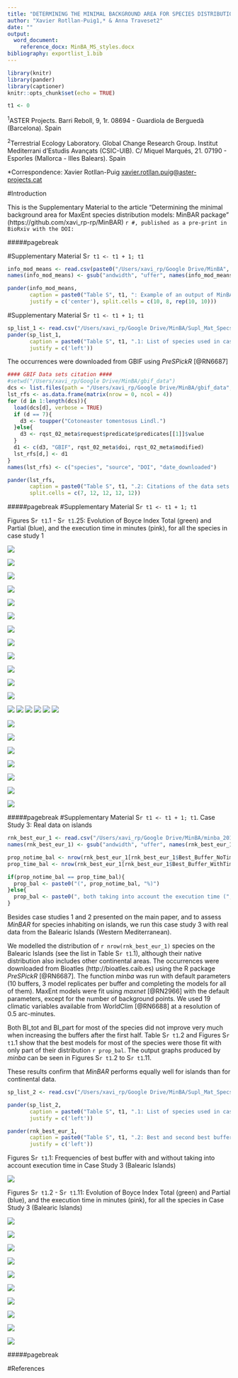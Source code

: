 ```yaml
---
title: "DETERMINING THE MINIMAL BACKGROUND AREA FOR SPECIES DISTRIBUTION MODELS: MinBAR PACKAGE. SUPPLEMENTARY MATERIAL"
author: "Xavier Rotllan-Puig1,* & Anna Traveset2"
date: ""
output: 
  word_document:
    reference_docx: MinBA_MS_styles.docx
bibliography: exportlist_1.bib
---
```


```r
library(knitr)
library(pander)
library(captioner)
knitr::opts_chunk$set(echo = TRUE)
```
```r
t1 <- 0
```


^1^ASTER Projects. Barri Reboll, 9, 1r. 08694 - Guardiola de Berguedà (Barcelona). Spain

^2^Terrestrial Ecology Laboratory. Global Change Research Group. Institut Mediterrani d’Estudis Avançats (CSIC-UIB). C/ Miquel Marqués, 21. 07190 - Esporles (Mallorca - Illes Balears). Spain

*Correspondence: Xavier Rotllan-Puig <xavier.rotllan.puig@aster-projects.cat>



#Introduction

This is the Supplementary Material to the article “Determining the minimal background area for MaxEnt species distribution models: MinBAR package” (https://github.com/xavi_rp-rp/MinBAR) `r #, published as a pre-print in BioRxiv with the DOI: `

#####pagebreak

#Supplementary Material S`r t1 <- t1 + 1; t1`

```r
info_mod_means <- read.csv(paste0("/Users/xavi_rp/Google Drive/MinBA", "/minba_20190622_maxnet/results_pru_spi/info_mod_means_pru_spi.csv"), header = TRUE)
names(info_mod_means) <- gsub("andwidth", "uffer", names(info_mod_means))

pander(info_mod_means,
       caption = paste0("Table S", t1, ": Example of an output of MinBAR. Buffer in km."),
       justify = c('center'), split.cells = c(10, 8, rep(10, 10)))
```

\newline 
\newline 


#Supplementary Material S`r t1 <- t1 + 1; t1`

```r

sp_list_1 <- read.csv("/Users/xavi_rp/Google Drive/MinBA/Supl_Mat_Specs.csv", header = TRUE, sep = ";")[, 1:2]
pander(sp_list_1,
       caption = paste0("Table S", t1, ".1: List of species used in case study 1"),
       justify = c('left'))
```

The occurrences were downloaded from GBIF using *PreSPickR* [@RN6687]

\newline 
\newline 
\newline 

```r
#### GBIF Data sets citation ####
#setwd("/Users/xavi_rp/Google Drive/MinBA/gbif_data")
dcs <- list.files(path = "/Users/xavi_rp/Google Drive/MinBA/gbif_data", pattern = "*.RData$", full.names = TRUE)
lst_rfs <- as.data.frame(matrix(nrow = 0, ncol = 4))
for (d in 1:length(dcs)){
  load(dcs[d], verbose = TRUE)
  if (d == 7){
    d3 <- toupper("Cotoneaster tomentosus Lindl.")
  }else{
    d3 <- rqst_02_meta$request$predicate$predicates[[1]]$value
  }
  d1 <- c(d3, "GBIF", rqst_02_meta$doi, rqst_02_meta$modified)
  lst_rfs[d,] <- d1
}
names(lst_rfs) <- c("species", "source", "DOI", "date_downloaded")
```

```r
pander(lst_rfs, 
       caption = paste0("Table S", t1, ".2: Citations of the data sets downloaded from GBIF and used in case study 1"),
       split.cells = c(7, 12, 12, 12, 12))
```



#####pagebreak
#Supplementary Material S`r t1 <- t1 + 1; t1`

Figures S`r t1`.1 - S`r t1`.25: Evolution of Boyce Index Total (green) and Partial (blue), and the execution time in minutes (pink), for all the species in case study 1

![](/Users/xavi_rp/Google Drive/MinBA/minba_20190622_maxnet/results_pin_syl/boyce_buffer_pin_syl_part_tot.png)

![](/Users/xavi_rp/Google Drive/MinBA/minba_20190622_maxnet/results_que_ile/boyce_buffer_que_ile_part_tot.png)

![](/Users/xavi_rp/Google Drive/MinBA/minba_20190622_maxnet/results_fag_syl/boyce_buffer_fag_syl_part_tot.png)

![](/Users/xavi_rp/Google Drive/MinBA/minba_20190622_maxnet/results_fra_exc/boyce_buffer_fra_exc_part_tot.png)

![](/Users/xavi_rp/Google Drive/MinBA/minba_20190622_maxnet/results_que_pet/boyce_buffer_que_pet_part_tot.png)

![](/Users/xavi_rp/Google Drive/MinBA/minba_20190622_maxnet/results_que_rob/boyce_buffer_que_rob_part_tot.png)

![](/Users/xavi_rp/Google Drive/MinBA/minba_20190622_maxnet/results_que_pyr/boyce_buffer_que_pyr_part_tot.png)

![](/Users/xavi_rp/Google Drive/MinBA/minba_20190622_maxnet/results_que_sub/boyce_buffer_que_sub_part_tot.png)

![](/Users/xavi_rp/Google Drive/MinBA/minba_20190622_maxnet/results_abi_alb/boyce_buffer_abi_alb_part_tot.png)

![](/Users/xavi_rp/Google Drive/MinBA/minba_20190622_maxnet/results_ace_pla/boyce_buffer_ace_pla_part_tot.png)

![](/Users/xavi_rp/Google Drive/MinBA/minba_20190622_maxnet/results_aln_glu/boyce_buffer_aln_glu_part_tot.png)

![](/Users/xavi_rp/Google Drive/MinBA/minba_20190622_maxnet/results_jun_oxy/boyce_buffer_jun_oxy_part_tot.png)

![](/Users/xavi_rp/Google Drive/MinBA/minba_20190622_maxnet/results_arb_une/boyce_buffer_arb_une_part_tot.png)
![](/Users/xavi_rp/Google Drive/MinBA/minba_20190622_maxnet/results_cra_mon/boyce_buffer_cra_mon_part_tot.png)
![](/Users/xavi_rp/Google Drive/MinBA/minba_20190622_maxnet/results_pru_spi/boyce_buffer_pru_spi_part_tot.png)
![](/Users/xavi_rp/Google Drive/MinBA/minba_20190622_maxnet/results_bux_sem/boyce_buffer_bux_sem_part_tot.png)
![](/Users/xavi_rp/Google Drive/MinBA/minba_20190622_maxnet/results_cot_tom/boyce_buffer_cot_tom_part_tot.png)
![](/Users/xavi_rp/Google Drive/MinBA/minba_20190622_maxnet/results_vio_mir/boyce_buffer_vio_mir_part_tot.png)

![](/Users/xavi_rp/Google Drive/MinBA/minba_20190622_maxnet/results_dip_eru/boyce_buffer_dip_eru_part_tot.png)

![](/Users/xavi_rp/Google Drive/MinBA/minba_20190622_maxnet/results_cen_alb/boyce_buffer_cen_alb_part_tot.png)

![](/Users/xavi_rp/Google Drive/MinBA/minba_20190622_maxnet/results_ger_luc/boyce_buffer_ger_luc_part_tot.png)

![](/Users/xavi_rp/Google Drive/MinBA/minba_20190622_maxnet/results_lin_alp/boyce_buffer_lin_alp_part_tot.png)

![](/Users/xavi_rp/Google Drive/MinBA/minba_20190622_maxnet/results_pis_ter/boyce_buffer_pis_ter_part_tot.png)

![](/Users/xavi_rp/Google Drive/MinBA/minba_20190622_maxnet/results_leo_com/boyce_buffer_leo_com_part_tot.png)

![](/Users/xavi_rp/Google Drive/MinBA/minba_20190622_maxnet/results_lot_edu/boyce_buffer_lot_edu_part_tot.png)


#####pagebreak
#Supplementary Material S`r t1 <- t1 + 1; t1`. Case Study 3: Real data on islands

```r
rnk_best_eur_1 <- read.csv("/Users/xavi_rp/Google Drive/MinBA/minba_20190622_maxnet_balears/rankingBestBuffer.csv", header = TRUE)
names(rnk_best_eur_1) <- gsub("andwidth", "uffer", names(rnk_best_eur_1))

prop_notime_bal <- nrow(rnk_best_eur_1[rnk_best_eur_1$Best_Buffer_NoTime != 10, ])/nrow(rnk_best_eur_1) * 100
prop_time_bal <- nrow(rnk_best_eur_1[rnk_best_eur_1$Best_Buffer_WithTime != 10, ])/nrow(rnk_best_eur_1) * 100

if(prop_notime_bal == prop_time_bal){
  prop_bal <- paste0("(", prop_notime_bal, "%)")
}else{
  prop_bal <- paste0(", both taking into account the execution time (", prop_time_bal, "%) and not doing so (", prop_notime_bal, "%)")
}
```


Besides case studies 1 and 2 presented on the main paper, and to assess *MinBAR* for species inhabiting on islands, we run this case study 3 with real data from the Balearic Islands (Western Mediterranean). 

We modelled the distribution of `r nrow(rnk_best_eur_1)` species on the Balearic Islands (see the list in Table S`r t1`.1), although their native distribution also includes other continental areas. The occurrences were downloaded from Bioatles (http://bioatles.caib.es) using the R package *PreSPickR* [@RN6687]. The function *minba* was run with default parameters (10 buffers, 3 model replicates per buffer and completing the models for all of them). MaxEnt models were fit using *maxnet* [@RN2966] with the default parameters, except for the number of background points. We used 19 climatic variables available from WorldClim [@RN6688] at a resolution of 0.5 arc-minutes. 

Both BI_tot and BI_part for most of the species did not improve very much when increasing the buffers after the first half. Table S`r t1`.2 and Figures S`r t1`.1 show that the best models for most of the species were those fit with only part of their distribution `r prop_bal`. The output graphs produced by *minba* can be seen in Figures S`r t1`.2 to S`r t1`.11. 

These results confirm that *MinBAR* performs equally well for islands than for continental data. 


```r
sp_list_2 <- read.csv("/Users/xavi_rp/Google Drive/MinBA/Supl_Mat_Specs.csv", header = TRUE, sep = ";")[, 3:4]

pander(sp_list_2,
       caption = paste0("Table S", t1, ".1: List of species used in case study 3 (Balearic Islands)"),
       justify = c('left'))
```

\newline 
\newline 
\newline 


```r
pander(rnk_best_eur_1,
       caption = paste0("Table S", t1, ".2: Best and second best buffer with and without taking into account execution time, for each species in Case Study 3"),
       justify = c('left'))
```


\newline 
\newline 
\newline 



Figures S`r t1`.1: Frequencies of best buffer with and without taking into account execution time in Case Study 3 (Balearic Islands)

![](/Users/xavi_rp/Google Drive/MinBA/minba_20190622_maxnet_balears/BestBuffers.png)



Figures S`r t1`.2 - S`r t1`.11: Evolution of Boyce Index Total (green) and Partial (blue), and the execution time in minutes (pink), for all the species in Case Study 3 (Balearic Islands)

![](/Users/xavi_rp/Google Drive/MinBA/minba_20190622_maxnet_balears/results_arb_une/boyce_buffer_arb_une_part_tot.png)

![](/Users/xavi_rp/Google Drive/MinBA/minba_20190622_maxnet_balears/results_asp_aes/boyce_buffer_asp_aes_part_tot.png)

![](/Users/xavi_rp/Google Drive/MinBA/minba_20190622_maxnet_balears/results_cha_hum/boyce_buffer_cha_hum_part_tot.png)

![](/Users/xavi_rp/Google Drive/MinBA/minba_20190622_maxnet_balears/results_eph_fra/boyce_buffer_eph_fra_part_tot.png)

![](/Users/xavi_rp/Google Drive/MinBA/minba_20190622_maxnet_balears/results_hel_sto/boyce_buffer_hel_sto_part_tot.png)

![](/Users/xavi_rp/Google Drive/MinBA/minba_20190622_maxnet_balears/results_jun_oxy/boyce_buffer_jun_oxy_part_tot.png)

![](/Users/xavi_rp/Google Drive/MinBA/minba_20190622_maxnet_balears/results_pis_len/boyce_buffer_pis_len_part_tot.png)

![](/Users/xavi_rp/Google Drive/MinBA/minba_20190622_maxnet_balears/results_que_coc/boyce_buffer_que_coc_part_tot.png)

![](/Users/xavi_rp/Google Drive/MinBA/minba_20190622_maxnet_balears/results_rha_ala/boyce_buffer_rha_ala_part_tot.png)

![](/Users/xavi_rp/Google Drive/MinBA/minba_20190622_maxnet_balears/results_vib_tin/boyce_buffer_vib_tin_part_tot.png)




#####pagebreak

#References







